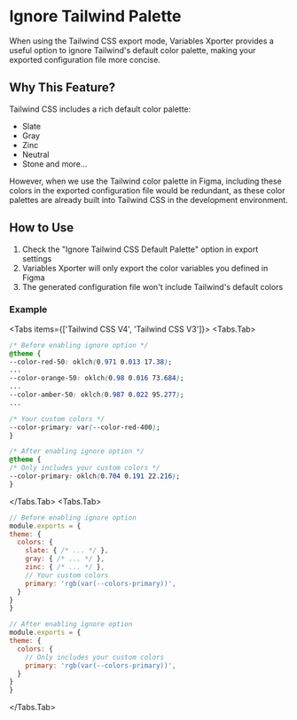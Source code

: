 
# Ignore Tailwind Palette

When using the Tailwind CSS export mode, Variables Xporter provides a useful option to ignore Tailwind's default color palette, making your exported configuration file more concise.

## Why This Feature?

Tailwind CSS includes a rich default color palette:
- Slate
- Gray
- Zinc
- Neutral
- Stone
and more...

However, when we use the Tailwind color palette in Figma, including these colors in the exported configuration file would be redundant, as these color palettes are already built into Tailwind CSS in the development environment.

## How to Use

1. Check the "Ignore Tailwind CSS Default Palette" option in export settings
2. Variables Xporter will only export the color variables you defined in Figma
3. The generated configuration file won't include Tailwind's default colors

### Example

<Tabs items={['Tailwind CSS V4', 'Tailwind CSS V3']}>
  <Tabs.Tab>
  ```css
/* Before enabling ignore option */
@theme {
  --color-red-50: oklch(0.971 0.013 17.38);
  ...
  --color-orange-50: oklch(0.98 0.016 73.684);
  ...
  --color-amber-50: oklch(0.987 0.022 95.277);
  ...

  /* Your custom colors */
  --color-primary: var(--color-red-400);
}

/* After enabling ignore option */
@theme {
  /* Only includes your custom colors */
  --color-primary: oklch(0.704 0.191 22.216);
}
```
  </Tabs.Tab>
  <Tabs.Tab>
  ```js
// Before enabling ignore option
module.exports = {
  theme: {
    colors: {
      slate: { /* ... */ },
      gray: { /* ... */ },
      zinc: { /* ... */ },
      // Your custom colors
      primary: 'rgb(var(--colors-primary))',
    }
  }
}

// After enabling ignore option
module.exports = {
  theme: {
    colors: {
      // Only includes your custom colors
      primary: 'rgb(var(--colors-primary))',
    }
  }
}
```
  </Tabs.Tab>
</Tabs>
